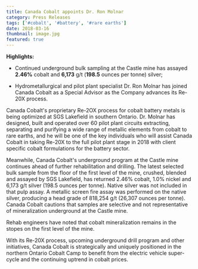 ```yaml
---
title: Canada Cobalt appoints Dr. Ron Molnar
category: Press Releases
tags: ['#cobalt', '#battery', '#rare earths']
date: 2018-03-16
thumbnail: image.jpg
featured: true
---
```


**Highlights:**

- Continued underground bulk sampling at the Castle mine has assayed **2.46%** cobalt and **6,173** g/t (**198.5** ounces per tonne) silver;

- Hydrometallurgical and pilot plant specialist Dr. Ron Molnar has joined Canada Cobalt as a Special Advisor as the Company advances its Re-20X process.

Canada Cobalt's proprietary Re-2OX process for cobalt battery metals is being optimized at SGS Lakefield in southern Ontario. Dr. Molnar has designed, built and operated over 60 pilot plant circuits extracting, separating and purifying a wide range of metallic elements from cobalt to rare earths, and he will be one of the key individuals who will assist Canada Cobalt in taking Re-20X to the full pilot plant stage in 2018 with client specific cobalt formulations for the battery sector.

Meanwhile, Canada Cobalt's underground program at the Castle mine continues ahead of further rehabilitation and drilling. The latest selected bulk sample from the floor of the first level of the mine, crushed, blended and assayed by SGS Lakefield, has returned 2.46% cobalt, 1.0% nickel and 6,173 g/t silver (198.5 ounces per tonne). Native silver was not included in that pulp assay. A metallic screen fire assay was performed on the native silver, producing a head grade of 818,254 g/t (26,307 ounces per tonne).  Canada Cobalt cautions that samples are selective and not representative of mineralization underground at the Castle mine.

Rehab engineers have noted that cobalt mineralization remains in the stopes on the first level of the mine.

With its Re-20X process, upcoming underground drill program and other initiatives, Canada Cobalt is strategically and uniquely positioned in the northern Ontario Cobalt Camp to benefit from the electric vehicle super-cycle and the continuing uptrend in cobalt prices.


